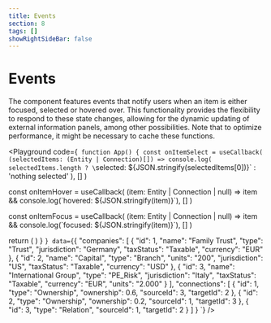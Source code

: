 ```yaml
---
title: Events
section: 8
tags: []
showRightSideBar: false
---
```


# Events

The <TypeLink type="CompanyOwnership" /> component features events that notify users when an item is either focused,
selected or hovered over.
This functionality provides the flexibility to respond to these state changes, allowing for the dynamic updating of
external information panels, among other possibilities. Note that to optimize performance, it might be necessary to
cache these functions.

<Playground
  code={`
function App() {
  const onItemSelect = useCallback(
    (selectedItems: (Entity | Connection)[]) =>
      console.log(
        selectedItems.length ? \`selected: \${JSON.stringify(selectedItems[0])}\` : 'nothing selected'
      ),
    []
  )

  const onItemHover = useCallback(
    (item: Entity | Connection | null) =>
      item && console.log(\`hovered: \${JSON.stringify(item)}\`),
    []
  )

  const onItemFocus = useCallback(
    (item: Entity | Connection | null) =>
      item && console.log(\`focused: \${JSON.stringify(item)}\`),
    []
  )

  return (
    <CompanyOwnership
      data={data}
      onItemSelect={onItemSelect}
      onItemHover={onItemHover}
      onItemFocus={onItemFocus}
    ></CompanyOwnership>
  )
}
`}
  data={`{
  "companies": [
    {
      "id": 1,
      "name": "Family Trust",
      "type": "Trust",
      "jurisdiction": "Germany",
      "taxStatus": "Taxable",
      "currency": "EUR"
    },
    {
      "id": 2,
      "name": "Capital",
      "type": "Branch",
      "units": "200",
      "jurisdiction": "US",
      "taxStatus": "Taxable",
      "currency": "USD"
    },
    {
      "id": 3,
      "name": "International Group",
      "type": "PE_Risk",
      "jurisdiction": "Italy",
      "taxStatus": "Taxable",
      "currency": "EUR",
      "units": "2.000"
    }
  ],
  "connections": [
    {
      "id": 1,
      "type": "Ownership",
      "ownership": 0.6,
      "sourceId": 3,
      "targetId": 2
    },
    {
      "id": 2,
      "type": "Ownership",
      "ownership": 0.2,
      "sourceId": 1,
      "targetId": 3
    },
    {
      "id": 3,
      "type": "Relation",
      "sourceId": 1,
      "targetId": 2
    }
  ]
}
`}
/>
